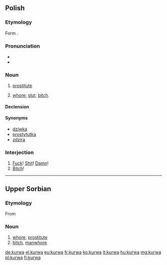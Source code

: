 {{also|kurwą}}
==Polish==

===Etymology===
Form {{proto|Slavic|kury|lang=pl}}.

===Pronunciation===
* {{IPA|/ˈkurva/|lang=pl}}
* {{audio|Pl-kurwa.ogg|audio}}

===Noun===
{{pl-noun|f}}

# {{vulgar|lang=pl}} [[prostitute]]
# {{context|offensive|vulgar|lang=pl}} [[whore]]; [[slut]]; [[bitch]].

====Declension====
{{pl-decl-noun-f|kur|w|kurew}}

====Synonyms====
* [[dziwka]]
* [[prostytutka]]
* [[zdzira]]

===Interjection===
{{head|pl|interjection}}

# [[fuck|Fuck]]! [[shit|Shit]]! [[damn|Damn]]!
# [[bitch|Bitch]]!

----

==Upper Sorbian==

===Etymology===
From {{proto|Slavic|kury|lang=hsb}}

===Noun===
{{head|hsb|noun|g=f}}

# [[whore]], [[prostitute]]
# [[bitch]], [[manwhore]]

[[de:kurwa]]
[[el:kurwa]]
[[eu:kurwa]]
[[fr:kurwa]]
[[ko:kurwa]]
[[it:kurwa]]
[[hu:kurwa]]
[[mg:kurwa]]
[[pl:kurwa]]
[[fi:kurwa]]